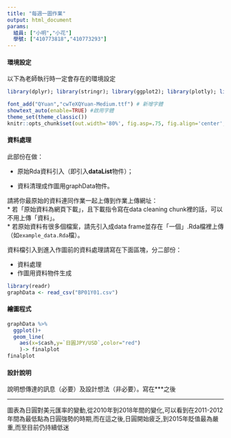 ```yaml
---
title: "每週一圖作業"
output: html_document
params:
  組員: ["小明","小花"]  
  學號: ["410773818","410773293"]
---
```


#### 環境設定

以下為老師執行時一定會存在的環境設定
```r
library(dplyr); library(stringr); library(ggplot2); library(plotly); library(lubridate); library(readr); library(tidyr); library(showtext)

font_add("QYuan","cwTeXQYuan-Medium.ttf") # 新增字體
showtext_auto(enable=TRUE) #啟用字體
theme_set(theme_classic())
knitr::opts_chunk$set(out.width='80%', fig.asp=.75, fig.align='center', fig.showtext=T)
```

#### 資料處理

此部份在做：

  * 原始Rda資料引入（即引入**dataList**物件）；
  
  * 資料清理成作圖用graphData物件。

請將你最原始的資料連同作業一起上傳到作業上傳網址：  
  * 若「原始資料為網頁下載」，且下載指令寫在data cleaning chunk裡的話，可以不用上傳「資料」。  
  * 若原始資料有很多個檔案，請先引入成data frame並存在「一個」.Rda檔裡上傳（如`example_data.Rda`檔）。  

資料檔引入到進入作圖前的資料處理請寫在下面區塊，分二部份：

  * 資料處理  
  * 作圖用資料物件生成
  
```r
library(readr)
graphData <- read_csv("BP01Y01.csv")

```

#### 繪圖程式

```r

graphData %>% 
  ggplot()+
  geom_line(
    aes(x=$cash,y=`日圓JPY/USD`,color="red")
    )-> finalplot
finalplot
```


#### 設計說明
說明想傳達的訊息（必要）及設計想法（非必要）。寫在***之後

*** 
圖表為日圓對美元匯率的變動,從2010年到2018年間的變化,可以看到在2011-2012年間為最低點為日圓強勢的時期,而在這之後,日圓開始疲乏,到2015年貶值最為嚴重,而至目前仍持續低迷

